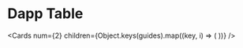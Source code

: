 
# Dapp Table

<Cards
  num={2}
  children={Object.keys(guides).map((key, i) => (
    <Card
      key={i}
      title={guides[key].title}
      description={guides[key].description}
      icon={guides[key].icon}
      href={guides[key].href}
    />
  ))}
/>